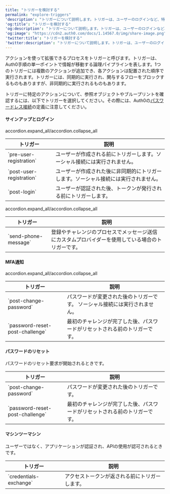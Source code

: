 ---
title: "トリガーを検討する"
permalink: "explore-triggers"
'description': "トリガーについて説明します。トリガーは、ユーザーのログインなど、特定の操作が実行時に発生したときに、アクションを自動的に呼び出すイベントです。"
'og:title': "トリガーを検討する"
'og:description': "トリガーについて説明します。トリガーは、ユーザーのログインなど、特定の操作が実行時に発生したときに、アクションを自動的に呼び出すイベントです。"
'og:image': "https://cdn2.auth0.com/docs/1.14567.0/img/share-image.png"
'twitter:title': "トリガーを検討する"
'twitter:description': "トリガーについて説明します。トリガーは、ユーザーのログインなど、特定の操作が実行時に発生したときに、アクションを自動的に呼び出すイベントです。"
---

アクションを使って拡張できるプロセスをトリガーと呼びます。トリガーは、Auth0手順の単一ポイントで情報が移動する論理パイプラインを表します。1つのトリガーには複数のアクションが追加でき、各アクションは配置された順序で実行されます。トリガーには、同期的に実行され、関与するフローをブロックするものもありますが、非同期的に実行されるものもあります。

トリガーに特定のアクションについて、参照オブジェクトやブループリントを確認するには、以下でトリガーを選択してください。その際には、Auth0の[パスワードレス接続](/docs/ja-jp/authenticate/passwordless)の定義に注意してください。

#### サインアップとログイン

accordion.expand_all/accordion.collapse_all

<Accordion title="サインアップとログイン ユーザーをデータベース接続やパスワードレス接続に追加するときです。">

<table class="table"><thead>
<tr>
<th>トリガー</th>
<th>説明</th>
</tr>
</thead>
<tbody>
<tr>
<td>`pre-user-registration`</td>
<td>ユーザーが作成される前にトリガーします。ソーシャル接続には実行されません。</td>
</tr>
<tr>
<td>`post-user-registration`</td>
<td>ユーザーが作成された後に非同期的にトリガーします。ソーシャル接続には実行されません。</td>
</tr>
<tr>
<td>`post-login`</td>
<td>ユーザーが認証された後、トークンが発行される前にトリガーします。</td>
</tr>
</tbody>
</table>

</Accordion>

accordion.expand_all/accordion.collapse_all

<Accordion title="MFA通知 SMSを多要素認証（MFA）の1要素として使用するか、カスタムプロバイダーを構成するときです。">

<table class="table"><thead>
<tr>
<th>トリガー</th>
<th>説明</th>
</tr>
</thead>
<tbody>
<tr>
<td>`send-phone-message`</td>
<td>登録やチャレンジのプロセスでメッセージ送信にカスタムプロバイダーを使用している場合のトリガーです。</td>
</tr>
</tbody>
</table>

</Accordion>

#### MFA通知

accordion.expand_all/accordion.collapse_all

<Accordion title="パスワードのリセット パスワードのリセット要求が開始されるときです。">

<table class="table"><thead>
<tr>
<th>トリガー</th>
<th>説明</th>
</tr>
</thead>
<tbody>
<tr>
<td>`post-change-password`</td>
<td>パスワードが変更された後のトリガーです。  ソーシャル接続には実行されません。</td>
</tr>
<tr>
<td>`password-reset-post-challenge`</td>
<td>最初のチャレンジが完了した後、パスワードがリセットされる前のトリガーです。</td>
</tr>
</tbody>
</table>

</Accordion>

#### パスワードのリセット

パスワードのリセット要求が開始されるときです。

<table class="table"><thead>
<tr>
<th>トリガー</th>
<th>説明</th>
</tr>
</thead>
<tbody>
<tr>
<td>`post-change-password`</td>
<td>パスワードが変更された後のトリガーです。</td>
</tr>
<tr>
<td>`password-reset-post-challenge`</td>
<td>最初のチャレンジが完了した後、パスワードがリセットされる前のトリガーです。</td>
</tr>
</tbody>
</table>

#### マシンツーマシン

ユーザーではなく、アプリケーションが認証され、APIの使用が認可されるときです。

<table class="table"><thead>
<tr>
<th>トリガー</th>
<th>説明</th>
</tr>
</thead>
<tbody>
<tr>
<td>`credentials-exchange`</td>
<td>アクセストークンが返される前にトリガーします。</td>
</tr>
</tbody>
</table>